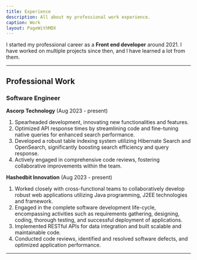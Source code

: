 ```yaml
---
title: Experience
description: All about my professional work experience.
caption: Work
layout: PageWithMDX
---
```


I started my professional career as a **Front end developer** around 2021. I have worked on multiple projects since then, and I have learned a lot from them.

---

## Professional Work

### Software Engineer

**Ascorp Technology** (Aug 2023 - present)

1. Spearheaded development, innovating new functionalities and features.
2. Optimized API response times by streamlining code and fine-tuning native queries for enhanced search performance.
3. Developed a robust table indexing system utilizing Hibernate Search and OpenSearch, significantly boosting search efficiency and query response.
4. Actively engaged in comprehensive code reviews, fostering collaborative improvements within the team.

**Hashedbit Innovation** (Aug 2023 - present)

1. Worked closely with cross-functional teams to collaboratively develop robust web applications utilizing Java programming,
   J2EE technologies and framework.
2. Engaged in the complete software development life-cycle, encompassing activities such as requirements gathering, designing, coding, thorough testing, and successful deployment of applications.
3. Implemented RESTful APIs for data integration and built scalable and maintainable code.
4. Conducted code reviews, identified and resolved software defects, and optimized application performance.

---
